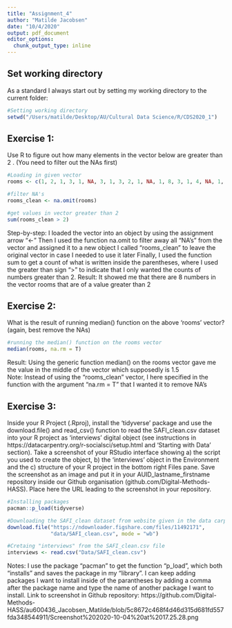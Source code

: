 ```yaml
---
title: "Assignment_4"
author: "Matilde Jacobsen"
date: "10/4/2020"
output: pdf_document
editor_options: 
  chunk_output_type: inline
---
```

## Set working directory
As a standard I always start out by setting my working directory to the current folder:
```r
#Setting working directory 
setwd("/Users/matilde/Desktop/AU/Cultural Data Science/R/CDS2020_1")

```

## Exercise 1:

Use R to figure out how many elements in the vector below are greater than 2 . (You need to filter out the NAs first)


```r
#Loading in given vector 
rooms <- c(1, 2, 1, 3, 1, NA, 3, 1, 3, 2, 1, NA, 1, 8, 3, 1, 4, NA, 1, 3, 1, 2, 1, 7, 1, NA) 

#filter NA's
rooms_clean <- na.omit(rooms) 

#get values in vector greater than 2
sum(rooms_clean > 2)

```
Step-by-step:
I loaded the vector into an object by using the assignment arrow “<-”
Then I used the function na.omit to filter away all “NA’s” from the vector and assigned it to a new object I called “rooms_clean” to leave the original vector in case I needed to use it later
Finally, I used the function sum to get a count of what is written inside the parentheses, where I used the greater than sign “>” to indicate that I only wanted the counts of numbers greater than 2. 
Result:
It showed me that there are 8 numbers in the vector rooms that are of a value greater than 2

## Exercise 2: 

What is the result of running median() function on the above 'rooms' vector? (again, best remove the NAs)

```r
#running the median() function on the rooms vector
median(rooms, na.rm = T)

```
Result:
Using the generic function median() on the rooms vector gave me the value  in the middle of the vector which supposedly is 1.5  
Note: 
Instead of using the "rooms_clean" vector, I here specified in the function with the argument "na.rm = T" that I wanted it to remove NA's

## Exercise 3: 
Inside your R Project (.Rproj), install the 'tidyverse' package and use the download.file() and read_csv() function to read the SAFI_clean.csv dataset into your R project as 'interviews' digital object (see instructions in https://datacarpentry.org/r-socialsci/setup.html and 'Starting with Data' section). Take a screenshot of your RStudio interface showing a) the script you used to create the object, b) the 'interviews' object in the Environment and the c) structure of your R project in the bottom right Files pane. Save the screenshot as an image and put it in your AUID_lastname_firstname repository inside our Github organisation (github.com/Digital-Methods-HASS). Place here the URL leading to the screenshot in your repository.
```r
#Installing packages
pacman::p_load(tidyverse)

#Downloading the SAFI_clean dataset from website given in the data carpentry instructions page
download.file("https://ndownloader.figshare.com/files/11492171",
              "data/SAFI_clean.csv", mode = "wb")

#Cretaing "interviews" from the SAFI_clean.csv file
interviews <- read.csv("Data/SAFI_clean.csv")

```
Notes:
I use the package "pacman" to get the function "p_load", which both "installs" and saves the package in my "library". I can keep adding packages I want to install inside of the parantheses by adding a comma after the package name and type the name of another package I want to install.
Link to screenshot in Github repository:
https://github.com/Digital-Methods-HASS/au600436_Jacobsen_Matilde/blob/5c8672c468f4d46d315d681fd557fda348544911/Screenshot%202020-10-04%20at%2017.25.28.png 